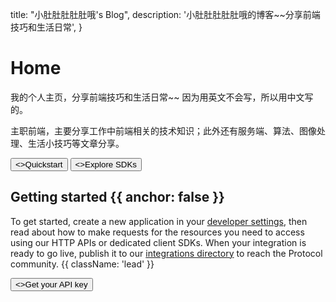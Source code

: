
  title: "小肚肚肚肚肚哦's Blog",
  description:
    '小肚肚肚肚肚哦的博客~~分享前端技巧和生活日常',
}

<HeroPattern />

# Home

我的个人主页，分享前端技巧和生活日常~~ 因为用英文不会写，所以用中文写的。

主职前端，主要分享工作中前端相关的技术知识；此外还有服务端、算法、图像处理、生活小技巧等文章分享。


<div className="not-prose mb-16 mt-6 flex gap-3">
  <Button href="/quickstart" arrow="right">
    <>Quickstart</>
  </Button>
  <Button href="/sdks" variant="outline">
    <>Explore SDKs</>
  </Button>
</div>

## Getting started {{ anchor: false }}

To get started, create a new application in your [developer settings](#), then read about how to make requests for the resources you need to access using our HTTP APIs or dedicated client SDKs. When your integration is ready to go live, publish it to our [integrations directory](#) to reach the Protocol community. {{ className: 'lead' }}

<div className="not-prose">
  <Button href="/sdks" variant="text" arrow="right">
    <>Get your API key</>
  </Button>
</div>

<Guides />

<Resources />
